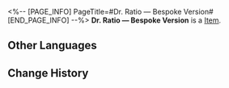 <%-- [PAGE_INFO]
PageTitle=#Dr. Ratio — Bespoke Version#
[END_PAGE_INFO] --%>
{{Item Infobox
|title       = Dr. Ratio &mdash; Bespoke Version
|id          = 250604
|image       = Item Dr. Ratio — Bespoke Version.png{{subst:void|<!--$UPLOAD:<<SpriteOutput/Rogue/Tourn/Collection/ItemFigures/IconRogueTournCollection_DrRatioPigeon.png>-<Item Dr. Ratio — Bespoke Version.png>-<Item Icons>>-->}}
|type        = 
|invCategory = 
|rarity      = 4
|effect      = 
|description = After displaying this in the Probability Museum, the amount of Cosmic Fragments needed to overwrite Equations in the Divergent Universe's Workbench of Creation reduces by 10.
}}
{{Description|''{{Size|-2|So you're saying that Professor Ratio, whose pass rate is like the gacha rates in the Interastral Peace Entertainment's blind boxes, actually passed you? Stop pulling my leg.}}''<br />''{{Size|-2|...}}''<br />''{{Size|-2|What, are you serious?}}''}}
'''Dr. Ratio &mdash; Bespoke Version''' is a [[Item]].

==Other Languages==
{{Other Languages
|en   = Dr. Ratio &mdash; Bespoke Version
|zhs  = 真理医生•定制款
|zht  = 真理醫生•訂製款
|ja   = Dr.レイシオ・オーダーメイド
|ko   = Dr. 레이시오•커스텀
|es   = Modelo personalizado del Dr. Ratio
|fr   = Version exclusive de Dr Ratio
|ru   = Доктор Рацио: версия на заказ
|th   = Dr. Ratio - รุ่นสั่งทำ
|vi   = Dr. Ratio-Mẫu Đặt Riêng
|de   = Dr. Wahrheit: Sonderanfertigung
|id   = Dr. Ratio: Edisi Khusus
|pt   = Dr. Ratio: Modelo Personalizado
}}

==Change History==
{{Change History|2.7}}